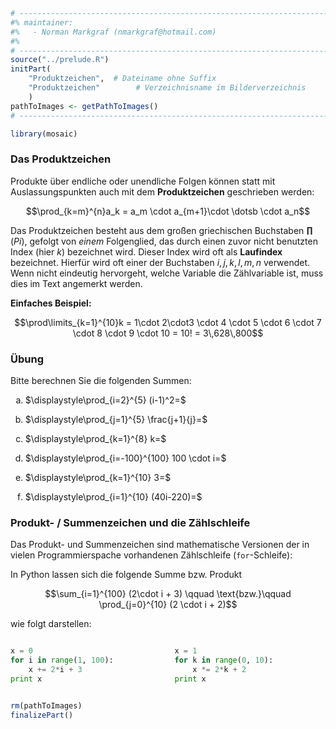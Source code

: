 ```r
# ---------------------------------------------------------------------------
#% maintainer:
#%   - Norman Markgraf (nmarkgraf@hotmail.com)
#%
# ---------------------------------------------------------------------------
source("../prelude.R")
initPart(
    "Produktzeichen",  # Dateiname ohne Suffix
    "Produktzeichen"        # Verzeichnisname im Bilderverzeichnis 
    )
pathToImages <- getPathToImages()
# ---------------------------------------------------------------------------

library(mosaic)

```


### Das Produktzeichen


Produkte über endliche oder unendliche Folgen können statt mit Auslassungspunkten
auch mit dem **Produktzeichen** geschrieben werden:

$$\prod_{k=m}^{n}a_k =  a_m \cdot a_{m+1}\cdot \dotsb \cdot a_n$$

Das Produktzeichen besteht aus dem großen griechischen Buchstaben **$\prod$** 
(*Pi*), gefolgt von *einem* Folgenglied, das durch einen zuvor nicht 
benutzten Index (hier $k$) bezeichnet wird. 
Dieser Index wird oft als **Laufindex** bezeichnet. 
Hierfür wird oft einer der Buchstaben $i, j, k, l, m, n$ verwendet.
Wenn nicht eindeutig hervorgeht, welche Variable die Zählvariable ist, muss dies im Text angemerkt werden.

**Einfaches Beispiel:** 

$$\prod\limits_{k=1}^{10}k = 1\cdot 2\cdot3 \cdot 4 \cdot 5 \cdot 6 \cdot 7 \cdot 8 \cdot 9 \cdot 10 = 10! = 3\,628\,800$$

### Übung

Bitte berechnen Sie die folgenden Summen:

::: {.small}

a) $\displaystyle\prod_{i=2}^{5} (i-1)^2=$

b) $\displaystyle\prod_{j=1}^{5} \frac{j+1}{j}=$

c) $\displaystyle\prod_{k=1}^{8} k=$

d) $\displaystyle\prod_{i=-100}^{100} 100 \cdot i=$

e) $\displaystyle\prod_{k=1}^{10} 3=$

f) $\displaystyle\prod_{i=1}^{10} (40i-220)=$

:::


### Produkt- / Summenzeichen und die Zählschleife

Das Produkt- und Summenzeichen sind mathematische Versionen der in vielen
Programmierspache vorhandenen Zählschleife (`for`-Schleife):

In Python lassen sich die folgende Summe bzw. Produkt 

$$\sum_{i=1}^{100} (2\cdot i + 3) \qquad \text{bzw.}\qquad \prod_{j=0}^{10} (2 \cdot i + 2)$$

wie folgt darstellen:

:::::: {.columns}
:::{.column width="49%"}

```python
x = 0
for i in range(1, 100):
    x += 2*i + 3
print x
```

:::
::: {.column width="49%"}

```python
x = 1
for k in range(0, 10):
    x *= 2*k + 2
print x
```

:::
::::::


```r
rm(pathToImages)
finalizePart()
```
